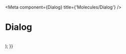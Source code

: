 

<Meta
  component={Dialog}
  title={'Molecules/Dialog'}
/>

# Dialog

<br/>

  <Dialog {...args} />
);


<Canvas withToolbar={true} withSource={'none'}>
  <Story name='Default' args={{}}>
    {Template.bind({})}
  </Story>
</Canvas>

<ArgsTable story={'Default'} />

# Examples
<Canvas >
  <Story name='Simple Dialog'>
  {() => {
  const [openDialog, setOpenDialog] = React.useState(false);
  return (
    <div>
  <Button variant='primary' onClicked={() => setOpenDialog(true)} text='Open Dialog'/>
  <Dialog isOpen={openDialog} onCloseClicked={() => setOpenDialog(!openDialog)}>
    <Stack direction={Direction.Vertical}>
      <Text alignment={TextAlignment.Center}>I'm a Dialog</Text>
      <br />
      <Button variant='primary' text='Close' onClicked={() => setOpenDialog(!openDialog)}/> 
    </Stack>
  </Dialog>
  </div>);
  }}
  </Story>
</Canvas>